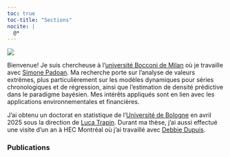 ```yaml
---
toc: true
toc-title: "Sections"
nocite: |
  @*
---
```


::: {.grid}

::: {.g-col-12 .g-col-md-6}
![](image/headshot.jpg)
:::

::: {.g-col-12 .g-col-md-6}

Bienvenue! Je suis chercheuse à l'[université Bocconi de Milan](https://dec.unibocconi.eu/) où je travaille avec [Simone Padoan](https://faculty.unibocconi.it/simonepadoan/). Ma recherche porte sur l'analyse de valeurs extrêmes, plus particulièrement sur les modèles dynamiques pour séries chronologiques et de régression, ainsi que l'estimation de densité prédictive dans le paradigme bayésien. Mes intérêts appliqués sont en lien avec les applications environnementales et financières.

:::

:::

J'ai obtenu un doctorat en statistique de l'[Université de Bologne](https://stat.unibo.it/en/index.html) en avril 2025 sous la direction de [Luca Trapin](https://sites.google.com/site/lucatrapin/home). Durant ma thèse, j'ai aussi effectué une visite d'un an à HEC Montréal où j'ai travaillé avec [Debbie Dupuis](https://www.hec.ca/profs/debbie.dupuis.html).



### Publications


::: {#refs}
:::
